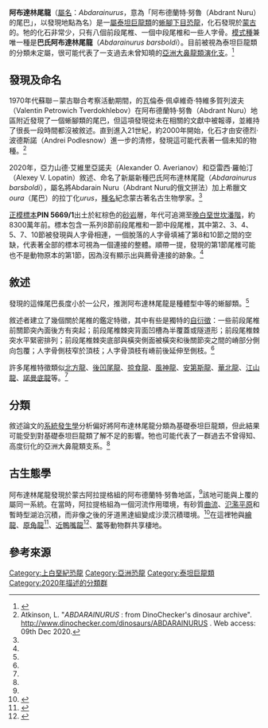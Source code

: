 {{Automatic taxobox
| fossil_range = [[晚白堊世|晚白堊世]]<br>{{fossilrange|85|72.1}}
| image = Abdarainurus Size Comparison.svg
| image_caption = 推測可能的體型比例圖
| display_parents = 2
| taxon = Abdarainurus
| authority = Averianov & Lopatin, 2020
| type_species = '''巴氏阿布達林尾龍<br />''Abdarainurus barsboldi'''''
| type_species_authority = Averianov & Lopatin, 2020
}}

'''阿布達林尾龍'''（[[屬名|屬名]]：''Abdarainurus''，意為「阿布德蘭特·努魯（Abdrant Nuru）的尾巴」，以發現地點為名）是一[[屬|屬]][[泰坦巨龍類|泰坦巨龍類]]的[[蜥腳下目|蜥腳下目]][[恐龍|恐龍]]，化石發現於[[蒙古|蒙古]]的{{link-en|阿拉提格組|Alagteeg Formation}}。牠的化石非常少，只有八個前段尾椎、一個中段尾椎和一些人字骨。[[模式種|模式種]]兼唯一種是'''巴氏阿布達林尾龍'''（''Abdarainurus barsboldi''）。目前被視為泰坦巨龍類的分類未定屬，很可能代表了一支過去未曾知曉的[[亞洲|亞洲]][[大鼻龍類|大鼻龍類]][[演化支|演化支]]。<ref name=Lopatin2020>{{Cite journal|author1=Alexander Averianov |author2=Alexey Lopatin |year=2020 |title=An unusual new sauropod dinosaur from the Late Cretaceous of Mongolia |journal=Journal of Systematic Palaeontology  |doi=10.1080/14772019.2020.1716402}}</ref>

==發現及命名==
1970年代蘇聯－蒙古聯合考察活動期間，{{link-en|薩拉托夫大學|Saratov State University}}的瓦倫泰·佩卓維奇·特維多賀列波夫（Valentin Petrowich Tverdokhlebov）在阿布德蘭特·努魯（Abdrant Nuru）地區附近發現了一個蜥腳類的尾巴，但這項發現從未在相關的文獻中被報導，並維持了很長一段時間都沒被敘述。直到進入21世紀，約2000年開始，化石才由安德烈·波德斯諾（Andrei Podlesnow）進一步的清修，發現這可能代表著一個未知的物種。<ref>Atkinson, L. "''ABDARAINURUS'' : from DinoChecker's dinosaur archive". 
http://www.dinochecker.com/dinosaurs/ABDARAINURUS {{Wayback|url=http://www.dinochecker.com/dinosaurs/ABDARAINURUS |date=20210211040310 }}. Web access: 09th Dec 2020.</ref>

2020年，亞力山德·艾維里亞諾夫（Alexander O. Averianov）和亞雷西·羅帕汀（Alexey V. Lopatin）敘述、命名了新屬新種巴氏阿布達林尾龍（''Abdarainurus barsboldi''），屬名將Abdarain Nuru（Abdrant Nuru的俄文拼法）加上希臘文''oura''（尾巴）的拉丁化''urus''，[[種名|種名]]紀念蒙古著名古生物學家{{link-en|瑞欽·巴思缽|Rinchen Barsbold}}。<ref name=Lopatin2020 />

[[正模標本|正模標本]]'''PIN 5669/1'''出土於{{link-en|阿拉提格組|Alagteeg Formation}}紅棕色的[[砂岩|砂岩]]層，年代可追溯至[[晚白堊世|晚白堊世]][[坎潘階|坎潘階]]，約8300萬年前。標本包含一系列8節前段尾椎和一節中段尾椎，其中第2、3、4、5、7、10節被發現與人字骨相連，一個脫落的人字骨填補了第8和10節之間的空缺，代表著全部的標本可視為一個連接的整體。順帶一提，發現的第1節尾椎可能也不是動物原本的第1節，因為沒有顯示出與薦骨連接的跡象。<ref name=Lopatin2020 />

==敘述==
發現的這條尾巴長度小於一公尺，推測阿布達林尾龍是種體型中等的蜥腳類。<ref name=Lopatin2020 />

敘述者建立了幾個關於尾椎的鑑定特徵，其中有些是獨特的[[自衍徵|自衍徵]]：一些前段尾椎前關節突內面後方有突起；前段尾椎棘突背面凹槽為半覆蓋或隧道形；前段尾椎棘突水平緊密排列；前段尾椎棘突底部與橫突側面被橫突和後關節突之間的嵴部分側向包覆；人字骨側枝窄於頂枝；人字骨頂枝有嵴前後延伸至側枝。<ref name=Lopatin2020 />

許多尾椎特徵類似[[北方龍|北方龍]]、[[後凹尾龍|後凹尾龍]]、[[掠食龍|掠食龍]]、[[風神龍|風神龍]]、[[安第斯龍|安第斯龍]]、[[華北龍|華北龍]]、[[江山龍|江山龍]]、[[诺曼底龙属|諾曼底龍]]等。<ref name=Lopatin2020 />

==分類==
敘述論文的[[系統發生學|系統發生學]]分析偏好將阿布達林尾龍分類為基礎泰坦巨龍類，但此結果可能受到對基礎泰坦巨龍類了解不足的影響。牠也可能代表了一群過去不曾得知、高度衍化的亞洲大鼻龍類支系。<ref name=Lopatin2020 />

==古生態學==
阿布達林尾龍發現於蒙古阿拉提格組的阿布德蘭特·努魯地區，<ref name=Lopatin2020 />該地可能與上覆的{{link-en|牙道黑達組|Djadochta Formation}}屬同一系統。在當時，阿拉提格組為一個河流作用環境，有砂質[[曲流|曲流]]、[[氾濫平原|氾濫平原]]和暫時型湖泊沉積，而非像之後的牙道黑達組變成沙漠沉積環境。<ref>{{cite journal |last=Hasegawa |first=Hitoshi |last2=Tada |first2=Ryuji |last3=Ichinnorov |first3=Niiden |last4=Minjin |first4=Chuluun |year=2009 |title=Lithostratigraphy and depositional environments of the Upper Cretaceous Djadokhta Formation, Ulan Nuur basin, southern Mongolia, and its paleoclimatic implication |url=https://linkinghub.elsevier.com/retrieve/pii/S1367912008001880 |journal=Journal of Asian Earth Sciences |volume=35 |issue=1 |pages=13–26 |doi=10.1016/j.jseaes.2008.11.010 |access-date=2021-04-02 |archive-date=2020-07-17 |archive-url=https://web.archive.org/web/20200717175445/https://linkinghub.elsevier.com/retrieve/pii/S1367912008001880 |dead-url=no }}</ref>在這裡牠與[[繪龍|繪龍]]、[[原角龍|原角龍]]<ref>{{cite book |last=Weishampel |first=David B. |last2=Dodson |first2=Peter |last3=Osmólska (eds.) |first3=Halszka |year=2004 |title=The Dinosauria, 2nd edition |url=https://books.google.com/books?id=vtZFDb_iw40C |publisher=Berkeley: University of California Press |pages=1–880 |ISBN=0-520-24209-2 |access-date=2021-04-02 |archive-date=2020-11-22 |archive-url=https://web.archive.org/web/20201122111848/https://books.google.com/books?id=vtZFDb_iw40C |dead-url=no }}</ref>、[[近鴨嘴龍|近鴨嘴龍]]<ref>{{cite book |author=Khishigjav Tsogtbaatar |author2=David Weishampel |author3=David C. Evans |author4=Mahito Watabe |year=2014 |chapter=A new hadrosauroid (''Plesiohadros djadokhtaensis'') from the Late Cretaceous Djadokhtan fauna of southern Mongolia |editor1=David A. Eberth |editor2=David C. Evans |title=Hadrosaurs |publisher=Indiana University Press |isbn=978-0-253-01385-9 }}</ref>、[[鱉|鱉]]等動物群共享棲地。

==參考來源==
{{Reflist}}

{{蜥腳形亞目|T.|state=expanded}}
{{Taxonbar|from=Q84847744}}
{{Portalbar|生物學|恐龍}}

[[Category:上白堊紀恐龍|Category:上白堊紀恐龍]]
[[Category:亞洲恐龍|Category:亞洲恐龍]]
[[Category:泰坦巨龍類|Category:泰坦巨龍類]]
[[Category:2020年描述的分類群|Category:2020年描述的分類群]]